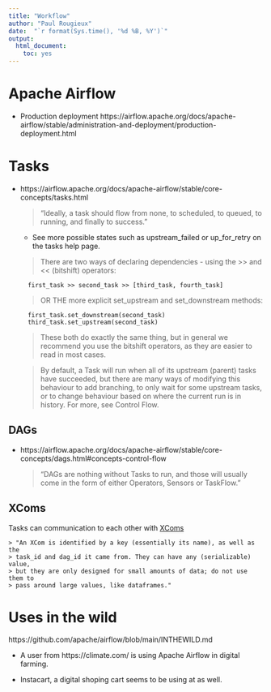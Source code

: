 ```yaml
---
title: "Workflow"
author: "Paul Rougieux"
date:  "`r format(Sys.time(), '%d %B, %Y')`"
output: 
  html_document: 
    toc: yes
---
```



# Apache Airflow

- Production deployment 
  https://airflow.apache.org/docs/apache-airflow/stable/administration-and-deployment/production-deployment.html


# Tasks

- https://airflow.apache.org/docs/apache-airflow/stable/core-concepts/tasks.html

    > "Ideally, a task should flow from none, to scheduled, to queued, to 
    > running, and finally to success."

    - See more possible states such as upstream_failed or up_for_retry on the 
      tasks help page.

    > There are two ways of declaring dependencies - using the >> and << (bitshift) 
    > operators:

        first_task >> second_task >> [third_task, fourth_task]

    > OR THE more explicit set_upstream and set_downstream methods:

        first_task.set_downstream(second_task)
        third_task.set_upstream(second_task)

    > These both do exactly the same thing, but in general we recommend you use the 
    > bitshift operators, as they are easier to read in most cases.

    > By default, a Task will run when all of its upstream (parent) tasks have 
    > succeeded, but there are many ways of modifying this behaviour to add 
    > branching, to only wait for some upstream tasks, or to change behaviour based 
    > on where the current run is in history. For more, see Control Flow.

## DAGs

- https://airflow.apache.org/docs/apache-airflow/stable/core-concepts/dags.html#concepts-control-flow

    > "DAGs are nothing without Tasks to run, and those will usually come in 
    > the form of either Operators, Sensors or TaskFlow."


## XComs

Tasks can communication to each other with 
[XComs](https://airflow.apache.org/docs/apache-airflow/stable/core-concepts/xcoms.html)

    > "An XCom is identified by a key (essentially its name), as well as the 
    > task_id and dag_id it came from. They can have any (serializable) value, 
    > but they are only designed for small amounts of data; do not use them to 
    > pass around large values, like dataframes."


# Uses in the wild

https://github.com/apache/airflow/blob/main/INTHEWILD.md

- A user from https://climate.com/ is using Apache Airflow in digital farming.

- Instacart, a digital shoping cart seems to be using at as well.
